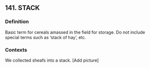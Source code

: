 ## 141. STACK
### Definition
Basic term for cereals amassed in the field for storage. Do not include special terms such as ‘stack of hay’, etc.

### Contexts
We collected sheafs into a stack. [Add picture]

